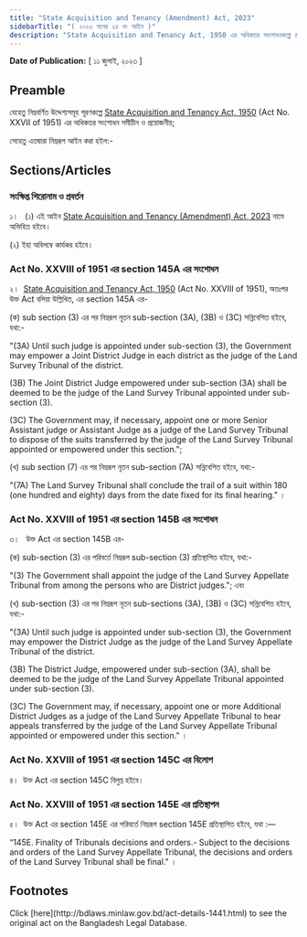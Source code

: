 ```yaml
---
title: "State Acquisition and Tenancy (Amendment) Act, 2023"
sidebarTitle: "( ২০২৩ সনের ২৪ নং আইন )"
description: "State Acquisition and Tenancy Act, 1950 এর অধিকতর সংশোধনকল্পে প্রণীত আইন"
---
```


**Date of Publication:** [ ১১ জুলাই, ২০২৩ ]

## Preamble

যেহেতু নিম্নবর্ণিত উদ্দেশ্যসমূহ পূরণকল্পে [State Acquisition and Tenancy Act, 1950](/laws/act-241 "State Acquisition and Tenancy Act, 1950 ") (Act No. XXVII of 1951) এর অধিকতর সংশোধন সমীচীন ও প্রয়োজনীয়;

সেহেতু এতদ্বারা নিম্নরূপ আইন করা হইল:-

## Sections/Articles

### সংক্ষিপ্ত শিরোনাম ও প্রবর্তন

১।   (১) এই আইন [State Acquisition and Tenancy (Amendment) Act, 2023](/laws/act-1441 "State Acquisition and Tenancy (Amendment) Act, 2023") নামে অভিহিত হইবে।

(২) ইহা অবিলম্বে কার্যকর হইবে।

### Act No. XXVIII of 1951 এর section 145A এর সংশোধন

২।  [State Acquisition and Tenancy Act, 1950](/laws/act-241 "State Acquisition and Tenancy Act, 1950 ") (Act No. XXVIII of 1951), অতঃপর উক্ত Act বলিয়া উল্লিখিত, এর section 145A এর-

(ক) sub section (3) এর পর নিম্নরূপ নূতন sub-section (3A), (3B) ও (3C) সন্নিবেশিত হইবে, যথা:-

"(3A) Until such judge is appointed under sub-section (3), the Government may empower a Joint District Judge in each district as the judge of the Land Survey Tribunal of the district.

(3B) The Joint District Judge empowered under sub-section (3A) shall be deemed to be the judge of the Land Survey Tribunal appointed under sub-section (3).

(3C) The Government may, if necessary, appoint one or more Senior Assistant judge or Assistant Judge as a judge of the Land Survey Tribunal to dispose of the suits transferred by the judge of the Land Survey Tribunal appointed or empowered under this section.";

(খ) sub section (7) এর পর নিম্নরূপ নূতন sub-section (7A) সন্নিবেশিত হইবে, যথা:-

"(7A) The Land Survey Tribunal shall conclude the trail of a suit within 180 (one hundred and eighty) days from the date fixed for its final hearing." ।

### Act No. XXVIII of 1951 এর section 145B এর সংশোধন

৩।   উক্ত Act এর section 145B এর-

(ক) sub-section (3) এর পরিবর্তে নিম্নরূপ sub-section (3) প্রতিস্থাপিত হইবে, যথা:-

"(3) The Government shall appoint the judge of the Land Survey Appellate Tribunal from among the persons who are District judges."; এবং

(খ) sub-section (3) এর পর নিম্নরূপ নূতন sub-sections (3A), (3B) ও (3C) সন্নিবেশিত হইবে, যথা:-

"(3A) Until such judge is appointed under sub-section (3), the Government may empower the District Judge as the judge of the Land Survey Appellate Tribunal of the district.

(3B) The District Judge, empowered under sub-section (3A), shall be deemed to be the judge of the Land Survey Appellate Tribunal appointed under sub-section (3).

(3C) The Government may, if necessary, appoint one or more Additional District Judges as a judge of the Land Survey Appellate Tribunal to hear appeals transferred by the judge of the Land Survey Appellate Tribunal appointed or empowered under this section." ।

### Act No. XXVIII of 1951 এর section 145C এর বিলোপ

৪।  উক্ত Act এর section 145C বিলুপ্ত হইবে।

### Act No. XXVIII of 1951 এর section 145E এর প্রতিস্থাপন

৫।  উক্ত Act এর section 145E এর পরিবর্তে নিম্নরূপ section 145E প্রতিস্থাপিত হইবে, যথা :—

“145E. Finality of Tribunals decisions and orders.- Subject to the decisions and orders of the Land Survey Appellate Tribunal, the decisions and orders of the Land Survey Tribunal shall be final." ।

## Footnotes

<Note>
  Click [here](http://bdlaws.minlaw.gov.bd/act-details-1441.html) to see the original act on the Bangladesh Legal Database.
</Note>
